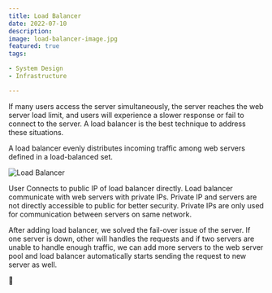 ```yaml
---
title: Load Balancer
date: 2022-07-10
description:
image: load-balancer-image.jpg
featured: true
tags:

- System Design
- Infrastructure

---
```


If many users access the server simultaneously, the server reaches the web server load limit, and users will experience
a slower response or fail to connect to the server. A load balancer is the best technique to address these situations.

A load balancer evenly distributes incoming traffic among web servers defined in a load-balanced set.

![Load Balancer](./load-balancer.png)

User Connects to public IP of load balancer directly. Load balancer communicate with web servers with private IPs.
Private IP and servers are not directly accessible to public for better security. Private IPs are only used for
communication between servers on same network.

After adding load balancer, we solved the fail-over issue of the server. If one server is down, other will handles the
requests and if two servers are unable to handle enough traffic, we can add more servers to the web server pool and load
balancer automatically starts sending the request to new server as well.

🥦